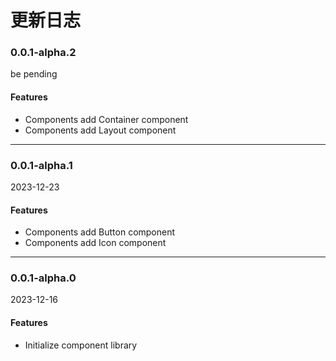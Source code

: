 # 更新日志

### 0.0.1-alpha.2

be pending

#### Features

* Components add Container component
* Components add Layout component


-----------------


### 0.0.1-alpha.1

2023-12-23

#### Features

* Components add Button component
* Components add Icon component


-----------------


### 0.0.1-alpha.0

2023-12-16

#### Features

* Initialize component library